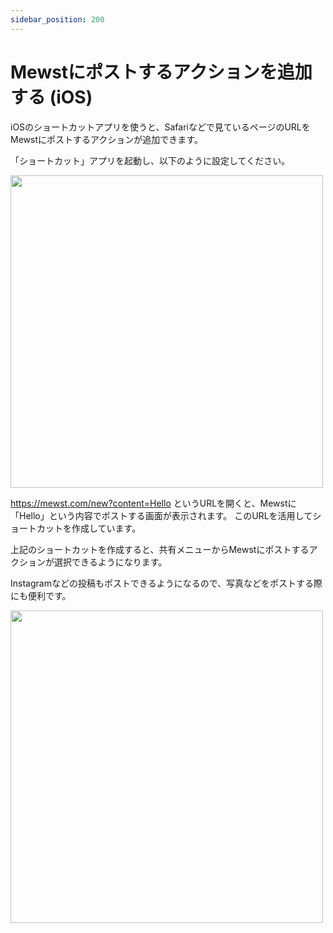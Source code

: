```yaml
---
sidebar_position: 200
---
```



# Mewstにポストするアクションを追加する (iOS)

iOSのショートカットアプリを使うと、Safariなどで見ているページのURLをMewstにポストするアクションが追加できます。

「ショートカット」アプリを起動し、以下のように設定してください。

<img src={Image1} alt="" width="500px" />

https://mewst.com/new?content=Hello というURLを開くと、Mewstに「Hello」という内容でポストする画面が表示されます。
このURLを活用してショートカットを作成しています。

上記のショートカットを作成すると、共有メニューからMewstにポストするアクションが選択できるようになります。

Instagramなどの投稿もポストできるようになるので、写真などをポストする際にも便利です。

<img src={Image2} alt="" width="500px" />
